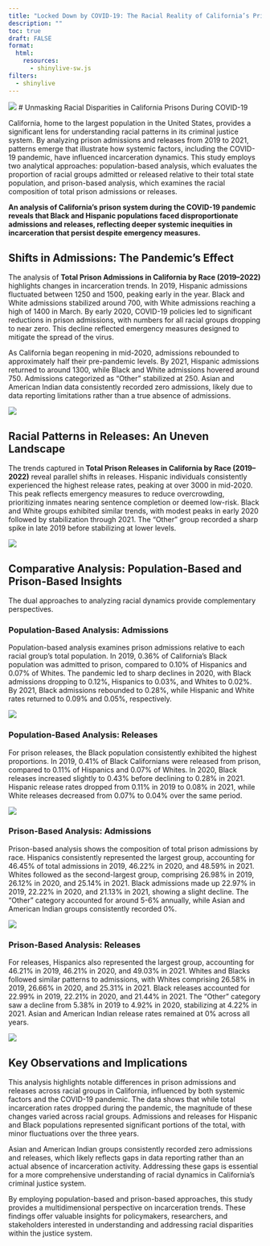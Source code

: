 ```yaml
---
title: "Locked Down by COVID-19: The Racial Reality of California’s Prisons"
description: ""
toc: true
draft: FALSE
format:
  html:
    resources: 
      - shinylive-sw.js
filters:
  - shinylive
---
```


![](images/CA covid-19.jpg)
# Unmasking Racial Disparities in California Prisons During COVID-19

California, home to the largest population in the United States, provides a significant lens for understanding racial patterns in its criminal justice system. By analyzing prison admissions and releases from 2019 to 2021, patterns emerge that illustrate how systemic factors, including the COVID-19 pandemic, have influenced incarceration dynamics. This study employs two analytical approaches: population-based analysis, which evaluates the proportion of racial groups admitted or released relative to their total state population, and prison-based analysis, which examines the racial composition of total prison admissions or releases.

**An analysis of California's prison system during the COVID-19 pandemic reveals that Black and Hispanic populations faced disproportionate admissions and releases, reflecting deeper systemic inequities in incarceration that persist despite emergency measures.**
 

## Shifts in Admissions: The Pandemic’s Effect

The analysis of **Total Prison Admissions in California by Race (2019–2022)** highlights changes in incarceration trends. In 2019, Hispanic admissions fluctuated between 1250 and 1500, peaking early in the year. Black and White admissions stabilized around 700, with White admissions reaching a high of 1400 in March. By early 2020, COVID-19 policies led to significant reductions in prison admissions, with numbers for all racial groups dropping to near zero. This decline reflected emergency measures designed to mitigate the spread of the virus.

As California began reopening in mid-2020, admissions rebounded to approximately half their pre-pandemic levels. By 2021, Hispanic admissions returned to around 1300, while Black and White admissions hovered around 750. Admissions categorized as "Other" stabilized at 250. Asian and American Indian data consistently recorded zero admissions, likely due to data reporting limitations rather than a true absence of admissions.

![](images/Total AD CA RACE.png)

## Racial Patterns in Releases: An Uneven Landscape

The trends captured in **Total Prison Releases in California by Race (2019–2022)** reveal parallel shifts in releases. Hispanic individuals consistently experienced the highest release rates, peaking at over 3000 in mid-2020. This peak reflects emergency measures to reduce overcrowding, prioritizing inmates nearing sentence completion or deemed low-risk. Black and White groups exhibited similar trends, with modest peaks in early 2020 followed by stabilization through 2021. The "Other" group recorded a sharp spike in late 2019 before stabilizing at lower levels.

![](images/Total RE CA RACE.png)

## Comparative Analysis: Population-Based and Prison-Based Insights

The dual approaches to analyzing racial dynamics provide complementary perspectives.

### Population-Based Analysis: Admissions

Population-based analysis examines prison admissions relative to each racial group’s total population. In 2019, 0.36% of California's Black population was admitted to prison, compared to 0.10% of Hispanics and 0.07% of Whites. The pandemic led to sharp declines in 2020, with Black admissions dropping to 0.12%, Hispanics to 0.03%, and Whites to 0.02%. By 2021, Black admissions rebounded to 0.28%, while Hispanic and White rates returned to 0.09% and 0.05%, respectively.

![](images/Race AD-Race Population.png)

### Population-Based Analysis: Releases

For prison releases, the Black population consistently exhibited the highest proportions. In 2019, 0.41% of Black Californians were released from prison, compared to 0.11% of Hispanics and 0.07% of Whites. In 2020, Black releases increased slightly to 0.43% before declining to 0.28% in 2021. Hispanic release rates dropped from 0.11% in 2019 to 0.08% in 2021, while White releases decreased from 0.07% to 0.04% over the same period.

![](images/Race RE-Race Population.png)

### Prison-Based Analysis: Admissions

Prison-based analysis shows the composition of total prison admissions by race. Hispanics consistently represented the largest group, accounting for 46.45% of total admissions in 2019, 46.22% in 2020, and 48.59% in 2021. Whites followed as the second-largest group, comprising 26.98% in 2019, 26.12% in 2020, and 25.14% in 2021. Black admissions made up 22.97% in 2019, 22.22% in 2020, and 21.13% in 2021, showing a slight decline. The "Other" category accounted for around 5-6% annually, while Asian and American Indian groups consistently recorded 0%.

![](images/Race AD-Total AD.png)

### Prison-Based Analysis: Releases

For releases, Hispanics also represented the largest group, accounting for 46.21% in 2019, 46.21% in 2020, and 49.03% in 2021. Whites and Blacks followed similar patterns to admissions, with Whites comprising 26.58% in 2019, 26.66% in 2020, and 25.31% in 2021. Black releases accounted for 22.99% in 2019, 22.21% in 2020, and 21.44% in 2021. The "Other" category saw a decline from 5.38% in 2019 to 4.92% in 2020, stabilizing at 4.22% in 2021. Asian and American Indian release rates remained at 0% across all years.

![](images/Race RE-Total RE.png)

## Key Observations and Implications

This analysis highlights notable differences in prison admissions and releases across racial groups in California, influenced by both systemic factors and the COVID-19 pandemic. The data shows that while total incarceration rates dropped during the pandemic, the magnitude of these changes varied across racial groups. Admissions and releases for Hispanic and Black populations represented significant portions of the total, with minor fluctuations over the three years.

Asian and American Indian groups consistently recorded zero admissions and releases, which likely reflects gaps in data reporting rather than an actual absence of incarceration activity. Addressing these gaps is essential for a more comprehensive understanding of racial dynamics in California’s criminal justice system.

By employing population-based and prison-based approaches, this study provides a multidimensional perspective on incarceration trends. These findings offer valuable insights for policymakers, researchers, and stakeholders interested in understanding and addressing racial disparities within the justice system.



